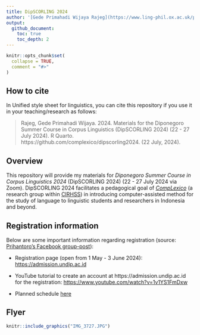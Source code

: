 ```yaml
---
title: DipSCORLING 2024
author: '[Gede Primahadi Wijaya Rajeg](https://www.ling-phil.ox.ac.uk/people/gede-rajeg) <a itemprop="sameAs" content="https://orcid.org/0000-0002-2047-8621" href="https://orcid.org/0000-0002-2047-8621" target="orcid.widget" rel="noopener noreferrer" style="vertical-align:top;"><img src="https://orcid.org/sites/default/files/images/orcid_16x16.png" style="width:1em;margin-right:.5em;" alt="ORCID iD icon"></a>'
output:
  github_document:
    toc: true
    toc_depth: 2
---
```


<!-- README.md is generated from README.Rmd. Please edit that file -->

```r
knitr::opts_chunk$set(
  collapse = TRUE,
  comment = "#>"
)
```


<!-- badges: start -->
<!-- badges: end -->

## How to cite

In Unified style sheet for linguistics, you can cite this repository if you use it in your teaching/research as follows:

> Rajeg, Gede Primahadi Wijaya. 2024. Materials for the Diponegoro Summer Course in Corpus Linguistics (DipSCORLING 2024) (22 - 27 July 2024). R Quarto. https://github.com/complexico/dipscorling2024. (22 July, 2024).

## Overview

This repository will provide my materials for *Diponegoro Summer Course in Corpus Linguistics 2024* (DipSCORLING 2024) (22 - 27 July 2024 via Zoom). DipSCORLING 2024 facilitates a pedagogical goal of [*CompLexico*](https://github.com/complexico) (a research group within [CIRHSS](https://www.cirhss.org/)) in introducing computer-assisted method for the study of language to linguistic students and researchers in Indonesia and beyond.

## Registration information

Below are some important information regarding registration (source: [Prihantoro's Facebook group-post](https://www.facebook.com/groups/471206953085498/permalink/2325617937644381/)):

- Registration page (open from 1 May - 3 June 2024): [https://admission.undip.ac.id](https://admission.undip.ac.id)

- YouTube tutorial to create an account at https://admission.undip.ac.id for the registration: [https://www.youtube.com/watch?v=1v1YS1FmDxw](https://www.youtube.com/watch?v=1v1YS1FmDxw)

- Planned schedule [here](https://docs.google.com/document/d/1KQHpSOUkBb7DDr_VB1XMvGZ8zUulzJvwF0to2l-ZhFA/mobilebasic?)

## Flyer

```r
knitr::include_graphics("IMG_3727.JPG")
```
